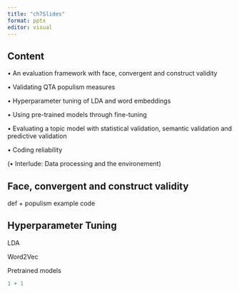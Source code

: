 ```yaml
---
title: "ch7Slides"
format: pptx
editor: visual
---
```


## Content

• An evaluation framework with face, convergent and construct validity

• Validating QTA populism measures

• Hyperparameter tuning of LDA and word embeddings

• Using pre-trained models through fine-tuning

• Evaluating a topic model with statistical validation, semantic validation and predictive validation

• Coding reliability

(• Interlude: Data processing and the environement)

## Face, convergent and construct validity

def + populism example code

## Hyperparameter Tuning

LDA

Word2Vec

Pretrained models

```r
1 + 1
```
